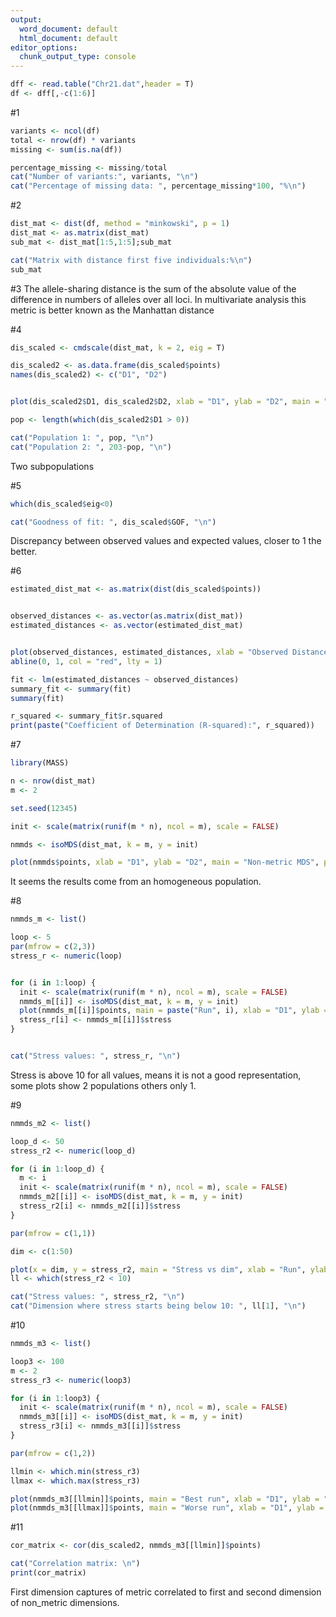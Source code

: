 ---
output:
  word_document: default
  html_document: default
editor_options:
  chunk_output_type: console
---


```{r}
dff <- read.table("Chr21.dat",header = T)
df <- dff[,-c(1:6)]
```


#1
```{r}
variants <- ncol(df)
total <- nrow(df) * variants
missing <- sum(is.na(df))

percentage_missing <- missing/total
cat("Number of variants:", variants, "\n")
cat("Percentage of missing data: ", percentage_missing*100, "%\n")
```

#2
```{r}
dist_mat <- dist(df, method = "minkowski", p = 1)
dist_mat <- as.matrix(dist_mat)
sub_mat <- dist_mat[1:5,1:5];sub_mat

cat("Matrix with distance first five individuals:%\n")
sub_mat
```

#3
The allele-sharing distance is the sum of the absolute value of the difference in numbers of alleles over all loci. In multivariate analysis this metric is better known as the Manhattan distance

#4
```{r}
dis_scaled <- cmdscale(dist_mat, k = 2, eig = T)

dis_scaled2 <- as.data.frame(dis_scaled$points)
names(dis_scaled2) <- c("D1", "D2")


plot(dis_scaled2$D1, dis_scaled2$D2, xlab = "D1", ylab = "D2", main = "MDS Manhattan Distance", pch = 19, col = "blue")

pop <- length(which(dis_scaled2$D1 > 0))

cat("Population 1: ", pop, "\n")
cat("Population 2: ", 203-pop, "\n")
```

Two subpopulations


#5
```{r}
which(dis_scaled$eig<0)

cat("Goodness of fit: ", dis_scaled$GOF, "\n")
```

Discrepancy between observed values and expected values, closer to 1 the better.

#6
```{r}
estimated_dist_mat <- as.matrix(dist(dis_scaled$points))


observed_distances <- as.vector(as.matrix(dist_mat))
estimated_distances <- as.vector(estimated_dist_mat)


plot(observed_distances, estimated_distances, xlab = "Observed Distances", ylab = "Estimated Distances", main = "Observed vs Estimated Distances", xlim=c(0,1000000))
abline(0, 1, col = "red", lty = 1)

fit <- lm(estimated_distances ~ observed_distances)
summary_fit <- summary(fit)
summary(fit)

r_squared <- summary_fit$r.squared
print(paste("Coefficient of Determination (R-squared):", r_squared))
```


#7
```{r}
library(MASS)

n <- nrow(dist_mat)
m <- 2

set.seed(12345)

init <- scale(matrix(runif(m * n), ncol = m), scale = FALSE)

nmmds <- isoMDS(dist_mat, k = m, y = init)

plot(nmmds$points, xlab = "D1", ylab = "D2", main = "Non-metric MDS", pch = 19, col = "blue")
```

It seems the results come from an homogeneous population.

#8
```{r}

nmmds_m <- list()

loop <- 5
par(mfrow = c(2,3))
stress_r <- numeric(loop)


for (i in 1:loop) {
  init <- scale(matrix(runif(m * n), ncol = m), scale = FALSE)
  nmmds_m[[i]] <- isoMDS(dist_mat, k = m, y = init)
  plot(nmmds_m[[i]]$points, main = paste("Run", i), xlab = "D1", ylab = "D2", pch = 19, col = "blue")
  stress_r[i] <- nmmds_m[[i]]$stress
}


cat("Stress values: ", stress_r, "\n")

```

Stress is above 10 for all values, means it is not a good representation, some plots show 2 populations others only 1.

#9
```{r}
nmmds_m2 <- list()

loop_d <- 50
stress_r2 <- numeric(loop_d)

for (i in 1:loop_d) {
  m <- i
  init <- scale(matrix(runif(m * n), ncol = m), scale = FALSE)
  nmmds_m2[[i]] <- isoMDS(dist_mat, k = m, y = init)
  stress_r2[i] <- nmmds_m2[[i]]$stress
}

par(mfrow = c(1,1))

dim <- c(1:50)

plot(x = dim, y = stress_r2, main = "Stress vs dim", xlab = "Run", ylab = "Stress", pch = 19, col = "blue")
ll <- which(stress_r2 < 10)

cat("Stress values: ", stress_r2, "\n")
cat("Dimension where stress starts being below 10: ", ll[1], "\n")
```



#10
```{r}
nmmds_m3 <- list()

loop3 <- 100
m <- 2
stress_r3 <- numeric(loop3)

for (i in 1:loop3) {
  init <- scale(matrix(runif(m * n), ncol = m), scale = FALSE)
  nmmds_m3[[i]] <- isoMDS(dist_mat, k = m, y = init)
  stress_r3[i] <- nmmds_m3[[i]]$stress
}

par(mfrow = c(1,2))

llmin <- which.min(stress_r3)
llmax <- which.max(stress_r3)

plot(nmmds_m3[[llmin]]$points, main = "Best run", xlab = "D1", ylab = "D2", pch = 19, col = "blue")
plot(nmmds_m3[[llmax]]$points, main = "Worse run", xlab = "D1", ylab = "D2", pch = 19, col = "blue")
```


#11
```{r}
cor_matrix <- cor(dis_scaled2, nmmds_m3[[llmin]]$points)

cat("Correlation matrix: \n")
print(cor_matrix)
```

First dimension captures of metric correlated to first and second dimension of non_metric dimensions.
